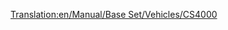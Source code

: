 [[Translation:en/Manual/Base Set/Vehicles/CS4000]]
{{en/Trains|Image=[[File:en/Cs4000.png]]
|Cost=£26,953 ($53.906)
|Speed=96 km/h (60 mph)
|Weight=150 t
|Power=4,000 hp (2,984 kW)
|Annual=£2,956 ($5.912)
|Designed=1962
|Lifespan=20
|Capacity=N/A
|Description=The CS4000 is very powerful despite its low speed, so it is better for heavy freight trains.
|Real-life=The CS4000 resembles to the [https://www.wikipedia.org/wiki/Krauss-Maffei_ML_4000_C'C' Krauss-Maffei ML-4000]. CS stands for Chris Sawyer.
}}